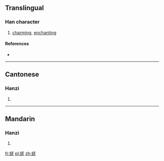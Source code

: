 {{also|嫵}}
==Translingual==

===Han character===
{{Han char|rn=38|rad=女|as=04|sn=7|four=|canj=女一大山 (VMKU)}}

# [[charming]], [[enchanting]]

====References====
* {{Han ref|kx=0257.101|hdz=21029.120|uh=59A9|ud=22953}}

----

==Cantonese==

===Hanzi===
{{yue-hanzi|jyut=|y=mou5|tra=嫵}}

# {{defn|lang=yue|sort=女04}}

----

==Mandarin==

===Hanzi===
{{cmn-hanzi|tra=嫵|pin=[[wǔ]] ([[wu3]]), [[yǔ]] ([[yu3]])|wg=wu<sup>3</sup>, yü<sup>3</sup>}}

# {{defn|lang=cmn|sort=女04}}

[[fr:妩]]
[[pl:妩]]
[[zh:妩]]